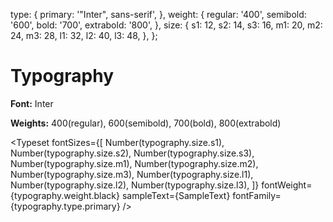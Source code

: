 
<Meta title="Foundation/Typography" />

  type: {
    primary: '"Inter", sans-serif',
  },
  weight: {
    regular: '400',
    semibold: '600',
    bold: '700',
    extrabold: '800',
  },
  size: {
    s1: 12,
    s2: 14,
    s3: 16,
    m1: 20,
    m2: 24,
    m3: 28,
    l1: 32,
    l2: 40,
    l3: 48,
  },
};


# Typography

**Font:** Inter

**Weights:** 400(regular), 600(semibold), 700(bold), 800(extrabold)

<Typeset
  fontSizes={[
    Number(typography.size.s1),
    Number(typography.size.s2),
    Number(typography.size.s3),
    Number(typography.size.m1),
    Number(typography.size.m2),
    Number(typography.size.m3),
    Number(typography.size.l1),
    Number(typography.size.l2),
    Number(typography.size.l3),
  ]}
  fontWeight={typography.weight.black}
  sampleText={SampleText}
  fontFamily={typography.type.primary}
/>